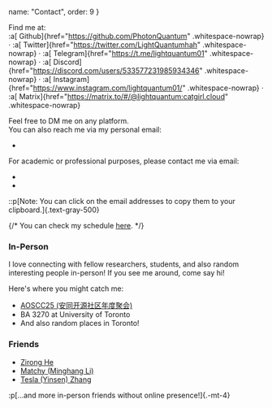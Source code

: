 
  name: "Contact",
  order: 9
}

Find me at:\
:a[<SvgBrandGithub class="md-icon" /> Github]{href="https://github.com/PhotonQuantum" .whitespace-nowrap} ·
:a[<SvgBrandTwitter class="md-icon" /> Twitter]{href="https://twitter.com/LightQuantumhah" .whitespace-nowrap} ·
:a[<SvgBrandTelegram class="md-icon" /> Telegram]{href="https://t.me/lightquantum01" .whitespace-nowrap} ·
:a[<SvgBrandDiscord class="md-icon" /> Discord]{href="https://discord.com/users/533577231985934346" .whitespace-nowrap} ·
:a[<SvgBrandInstagram class="md-icon" /> Instagram]{href="https://www.instagram.com/lightquantum01/" .whitespace-nowrap} ·
:a[<SvgBrandMatrix class="md-icon" /> Matrix]{href="https://matrix.to/#/@lightquantum:catgirl.cloud" .whitespace-nowrap}

Feel free to DM me on any platform.\
You can also reach me via my personal email:
- <MailTo template="self [at] lightquantum [dot] me" />

For academic or professional purposes, please contact me via email:
- <MailTo template="yanning.chen [at] mail [dot] utoronto [dot] ca" />
- <MailTo template="yanning [at] cs [dot] toronto [dot] edu" />

::p[Note: You can click on the email addresses to copy them to your clipboard.]{.text-gray-500}

{/* You can check my schedule <A href="/schedule">here</A>. */}

### In-Person

I love connecting with fellow researchers, students, and also random interesting people in-person! If you see me around, come say hi!

Here's where you might catch me:
- [AOSCC25 (安同开源社区年度聚会)](aoscc25)
- BA 3270 at University of Toronto
- And also random places in Toronto!

### Friends

- [Zirong He](https://www.linkedin.com/in/zirong-he-52a681288/)
- [Matchy (Minghang Li)](https://matchy.bio/)
- [Tesla (Yinsen) Zhang](https://ice1000.org/)

:p[...and more in-person friends without online presence!]{.-mt-4}